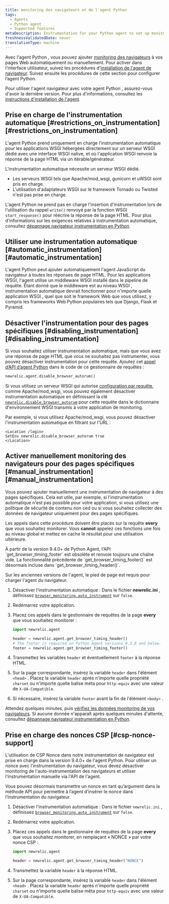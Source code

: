 ```yaml
---
title: monitoring des navigateurs et de l'agent Python
tags:
  - Agents
  - Python agent
  - Supported features
metaDescription: Instrumentation for your Python agent to set up monitoring with browser instrumentation.
freshnessValidatedDate: never
translationType: machine
---
```


Avec l&apos;agent Python , vous pouvez ajouter [monitoring des navigateurs](/docs/browser/new-relic-browser/getting-started/introduction-new-relic-browser) à vos pages Web automatiquement ou manuellement. Pour activer <InlinePopover type="browser" />dans l&apos;interface utilisateur, suivez les procédures d&apos;[installation de l&apos;agent de navigateur](/docs/browser/new-relic-browser/installation/install-new-relic-browser-agent). Suivez ensuite les procédures de cette section pour configurer l’agent Python.

Pour utiliser l&apos;agent navigateur avec votre agent Python , assurez-vous d&apos;avoir la dernière version. Pour plus d&apos;informations, consultez les [instructions d&apos;installation de l&apos;agent](/docs/agents/python-agent/installation-and-configuration/python-agent-installation).

## Prise en charge de l&apos;instrumentation automatique [#restrictions\_on\_instrumentation][#restrictions_on_instrumentation]

L&apos;agent Python prend uniquement en charge l&apos;instrumentation automatique pour les applications WSGI hébergées directement sur un serveur WSGI dédié avec une interface WSGI native, et où l&apos;application WSGI renvoie la réponse de la page HTML via un itérable/générateur.

L&apos;instrumentation automatique nécessite un serveur WSGI dédié.

* Les serveurs WSGI tels que Apache/mod\_wsgi, gunicorn et uWSGI sont pris en charge.
* L&apos;utilisation d&apos;adaptateurs WSGI sur le framework Tornado ou Twisted n&apos;est pas prise en charge.

L&apos;agent Python ne prend pas en charge l&apos;insertion d&apos;instrumentation lors de l&apos;utilisation du rappel `write()` renvoyé par la fonction WSGI `start_response()` pour réécrire la réponse de la page HTML. Pour plus d&apos;informations sur les exigences relatives à instrumentation automatique, consultez [dépannage navigateur instrumentation en Python](/docs/agents/python-agent/troubleshooting/troubleshooting-page-load-timing-python).

## Utiliser une instrumentation automatique [#automatic\_instrumentation][#automatic_instrumentation]

L&apos;agent Python peut ajouter automatiquement l&apos;agent JavaScript du navigateur à toutes les réponses de page HTML. Pour les applications WSGI, l&apos;agent utilise un middleware WSGI installé dans le pipeline de requête. Étant donné que le middleware est au niveau WSGI , instrumentation automatique devrait fonctionner pour n&apos;importe quelle application WSGI , quel que soit le framework Web que vous utilisez, y compris les frameworks Web Python populaires tels que Django, Flask et Pyramid.

## Désactiver l&apos;instrumentation pour des pages spécifiques [#disabling\_instrumentation][#disabling_instrumentation]

Si vous souhaitez utiliser instrumentation automatique, mais que vous avez une réponse de page HTML que vous ne souhaitez pas instrumenter, vous pouvez désactiver instrumentation pour cette requête. Ajoutez cet [appel d’API d’agent Python](/docs/agents/python-agent/installation-configuration/python-agent-configuration#disable_browser_autorum) dans le code de ce gestionnaire de requêtes :

```py
newrelic.agent.disable_browser_autorum()
```

Si vous utilisez un serveur WSGI qui autorise [configuration par requête](/docs/agents/python-agent/installation-configuration/python-agent-configuration#per-request-configuration), comme Apache/mod\_wsgi, vous pouvez également désactiver instrumentation automatique en définissant la clé [`newrelic.disable_browser_autorum`](/docs/agents/python-agent/installation-configuration/python-agent-configuration#disable_browser_autorum) pour cette requête dans le dictionnaire d&apos;environnement WSGI transmis à votre application de monitoring.

Par exemple, si vous utilisez Apache/mod\_wsgi, vous pouvez désactiver l&apos;instrumentation automatique en filtrant sur l&apos;URL :

```apacheconf
<Location /login>
SetEnv newrelic.disable_browser_autorum true
</Location>
```

## Activer manuellement monitoring des navigateurs pour des pages spécifiques [#manual\_instrumentation][#manual_instrumentation]

Vous pouvez ajouter manuellement une instrumentation de navigateur à des pages spécifiques. Cela est utile, par exemple, si l&apos;instrumentation automatique n&apos;est pas possible pour votre application, si vous utilisez une politique de sécurité de contenu non ced ou si vous souhaitez collecter des données de navigateur uniquement pour des pages spécifiques.

Les appels dans cette procédure doivent être placés sur la requête <DNT>**every**</DNT> que vous souhaitez monitorer. Vous <DNT>**cannot**</DNT> appelez ces fonctions une fois au niveau global et mettez en cache le résultat pour une utilisation ultérieure.

<Callout variant="important">
  À partir de la version 9.4.0+ de Python Agent, l&apos;API `get_browser_timing_footer` est obsolète et renvoie toujours une chaîne vide. La fonctionnalité précédente de `get_browser_timing_footer()` est désormais incluse dans `get_browser_timing_header()`.

  Sur les anciennes versions de l&apos;agent, le pied de page est requis pour charger l&apos;agent du navigateur.
</Callout>

1. Désactiver l&apos;instrumentation automatique : Dans le fichier <DNT>**newrelic.ini**</DNT> , définissez [`browser_monitoring.auto_instrument`](/docs/agents/python-agent/installation-configuration/python-agent-configuration#browser-auto) sur `false`.

2. Redémarrez votre application.

3. Placez ces appels dans le gestionnaire de requêtes de la page <DNT>**every**</DNT> que vous souhaitez monitorer :

   ```py
   import newrelic.agent

   header = newrelic.agent.get_browser_timing_header()
   # The footer is required on Python Agent versions 9.3.0 and below.
   footer = newrelic.agent.get_browser_timing_footer()
   ```

4. Transmettez les variables `header` et éventuellement `footer` à la réponse HTML.

5. Sur la page correspondante, insérez la variable `header` dans l&apos;élément `<head>` . Placez la variable `header` après n&apos;importe quelle propriété `charset` ou n&apos;importe quelle balise méta pour `http-equiv` avec une valeur de `X-UA-Compatible`.

6. Si nécessaire, insérez la variable `footer` avant la fin de l&apos;élément `<body>` .

Attendez quelques minutes, puis [vérifiez les données monitoring de vos navigateurs](/docs/browser/new-relic-browser/getting-started/browser-overview-website-performance-glance). Si aucune donnée n&apos;apparaît après quelques minutes d&apos;attente, consultez [dépannage navigateur instrumentation en Python](/docs/agents/python-agent/troubleshooting/troubleshooting-page-load-timing-python).

## Prise en charge des nonces CSP [#csp-nonce-support]

L&apos;utilisation de CSP Nonce dans notre instrumentation de navigateur est prise en charge dans la version 9.4.0+ de l&apos;agent Python. Pour utiliser un nonce avec l&apos;instrumentation du navigateur, vous devez désactiver monitoring de l&apos;auto-instrumentation des navigateurs et utiliser l&apos;instrumentation manuelle via l&apos;API de l&apos;agent.

Vous pouvez désormais transmettre un nonce en tant qu’argument dans la méthode API pour permettre à l’agent d’insérer le nonce dans l’instrumentation du navigateur.

1. Désactiver l&apos;instrumentation automatique : Dans le fichier `newrelic.ini` , définissez [`browser_monitoring.auto_instrument`](/docs/agents/python-agent/installation-configuration/python-agent-configuration#browser-auto) sur `false`.

2. Redémarrez votre application.

3. Placez ces appels dans le gestionnaire de requêtes de la page <DNT>**every**</DNT> que vous souhaitez monitorer, en remplaçant « NONCE » par votre nonce CSP :

   ```py
   import newrelic.agent

   header = newrelic.agent.get_browser_timing_header("NONCE")
   ```

4. Transmettez la variable `header` à la réponse HTML.

5. Sur la page correspondante, insérez la variable `header` dans l&apos;élément `<head>` . Placez la variable `header` après n&apos;importe quelle propriété `charset` ou n&apos;importe quelle balise méta pour `http-equiv` avec une valeur de `X-UA-Compatible`.